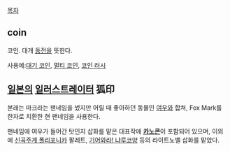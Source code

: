 [[목차]]

== coin ==
코인. 대개 [[동전]]을 뜻한다.

사용예:[[대기 코인]], [[멀티 코인]], [[코인 러시]]

== [[일본]]의 [[일러스트레이터]] 狐印 ==

본래는 마크라는 팬네임을 썼지만 어릴 때 좋아하던 동물인 [[여우]]와 합쳐, Fox Mark를 한자로 치환한 현 팬네임을 사용한다.

팬네임에 여우가 들어간 탓인지 삽화를 맡은 대표작에 '''[[카노콘]]'''이 포함되어 있으며, 이외에 [[신곡주계 폴리포니카]] 팔레트, [[기어와라! 냐루코양]] 등의 라이트노벨 삽화를 맡았다.



